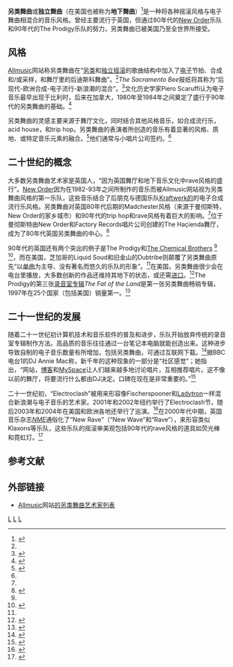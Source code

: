 '''另类舞曲'''或'''独立舞曲'''（在美国也被称为'''地下舞曲'''）<ref name="kot96">{{Cite news |author = [[Greg_Kot|Kot, Greg]]|title=Picking Up The Beat: Underground Dance Music Steps Into The Spotlight With Chicago Summit|work=[[Chicago_Tribune|Chicago Tribune]]|page=1|format=''Tempo''|date=25 July 1996}}</ref>是一种将各种摇滚风格与电子舞曲相混合的音乐风格。曾经主要流行于英国，但通过80年代的[[新秩序_(樂團)|New Order]]乐队和90年代的The Prodigy乐队的努力，另类舞曲已被美国乃至全世界所接受。

==风格==

[[Allmusic|Allmusic]]网站称另类舞曲在“[[另类摇滚|另类]]和[[独立摇滚|独立摇滚]]的歌曲结构中加入了[[電子音樂|电子]]节拍、合成和/或采样，和舞厅里的后迪斯科舞曲”。<ref name="AMG"></ref>''The Sacramento Bee''报纸将其称为“后现代-欧洲合成-电子流行-新浪潮的混合”。<ref name="sb">{{Cite news |title=Hot To Trot: A Guide Attitude Included To Sacramento's Alternative Dance Scene|work=[[The_Sacramento_Bee|The Sacramento Bee]]|page=TK14|date=12 October 1990}}</ref>文化历史学家Piero Scaruffi认为电子音乐最早出现于比利时，后来在加拿大，1980年至1984年之间奠定了盛行于90年代的另类舞曲的基础。<ref>{{cite book |author= [[Piero_Scaruffi|Scaruffi, Piero]] |title= A History of Rock Music: 1951–2000|url= https://archive.org/details/historyrockmusic00scar |publisher= [[iUniverse|iUniverse]]|year= 2003 |isbn= 0-595-29565-7|page=[https://archive.org/details/historyrockmusic00scar/page/210 210]}}</ref>

另类舞曲的灵感主要来源于舞厅文化，同时结合其他风格音乐，如合成流行乐，acid house，和trip hop。另类舞曲的表演者所创造的音乐有着显著的风格、质地、或特定音乐元素的融合。<ref name="AMG">{{cite web|url=http://www.allmusic.com/cg/amg.dll?p=amg&sql=77:2898|title=Alternative Dance: Genre|publisher=[[Allmusic|Allmusic]]|accessdate=27 October 2009|archive-date=2006-04-22|archive-url=https://web.archive.org/web/20060422183728/http://www.allmusic.com/cg/amg.dll?p=amg&sql=77:2898|dead-url=no}}</ref>他们通常与小唱片公司签约。<ref name="ny"></ref>

==二十世纪的概念==

大多数另类舞曲艺术家是英国人，“因为英国舞厅和地下音乐文化中rave风格的盛行”。[[新秩序_(樂團)|New Order]]因为在1982-93年之间所制作的音乐而被Allmusic网站视为另类舞曲风格的第一乐队，这些音乐结合了后朋克与德国乐队[[發電廠樂團|Kraftwerk的]]的电子合成流行乐风格。另类舞曲对英国80年代后期的Madchester风格（来源于曼彻斯特，New Order的家乡城市）和90年代的trip hop和rave风格有着巨大的影响。<ref name="AMG"></ref>位于曼彻斯特由New Order和Factory Records唱片公司创建的The Haçienda舞厅，成为了80年代英国另类舞曲的中心。<ref>{{cite book |author= Shepherd, John |title= Continuum Encyclopedia of Popular Music of the World: Media, Industry and Society|url= https://archive.org/details/continuumencyclo00shep |publisher= [[Continuum_International_Publishing_Group|Continuum International Publishing Group]]|year= 2003 |isbn= 0-8264-6321-5|page=[https://archive.org/details/continuumencyclo00shep/page/423 423]}}</ref>

90年代的英国还有两个突出的例子是The Prodigy和[[化學兄弟|The Chemical Brothers]] <ref name="wp"></ref> <ref>{{cite web|url=http://www.mtv.com/music/artist/chemical_brothers/artist.jhtml#bio|title=The Chemical Brothers: Full Biography|publisher=[[MTV|MTV]]|accessdate=27 October 2009|archiveurl=https://web.archive.org/web/20091027154743/http://www.mtv.com/music/artist/chemical_brothers/artist.jhtml#bio|archivedate=2009年10月27日|deadurl=no}}</ref>，而在美国，芝加哥的Liquid Soud和旧金山的Dubtribe则颠覆了另类舞曲原先“以[[单曲|单曲]]为主导、没有著名而悠久的乐队的形象”。<ref name="kot96"></ref>在美国，另类舞曲很少会在电台里播放，大多数创新的作品还维持其地下的状态，或还需[[進口|进口]]。<ref name="ny">{{cite web |url=http://www.nydailynews.com/archives/entertainment/1995/12/14/1995-12-14_mixed_tapes_a_sticky_matter_.html|title=Mixed Tapes A Sticky Matter Depending On The Spin, Deejays Plying Their Trademarks Are Either Artists Or Pirates|author=Talbot, Mary|work=[[Daily_News_(New_York)|Daily News]]|date=14 December 1995|accessdate=27 October 2009}}</ref>The Prodigy的第三张[[錄音室專輯|录音室专辑]]''The Fat of the Land''是第一张另类舞曲畅销专辑，1997年在25个国家（包括美国）销量第一。<ref name="wp">{{Cite news |author = Harrington, Richard|title=A Spark in Electronica? The Alternative Dance Genre Isn't Saving the Music Industry—Yet|work=[[The_Washington_Post|The Washington Post]]|page=G5|date=24 August 1997}}</ref>

==二十一世纪的发展==

随着二十一世纪初计算机技术和音乐软件的普及和进步，乐队开始放弃传统的录音室专辑制作方法。高品质的音乐往往通过一台笔记本电脑就能创造出来。这种进步导致自制的电子音乐数量有所增加，包括另类舞曲，可通过互联网下载。<ref>{{cite journal| title=Electronically produced music and its economic effects on the performing musician and music industry| author = Colonna, C. M.; Kearns, P. M.; Anderson, J. E.| journal = Journal of Cultural Economics| publisher =CABI}}</ref>据BBC电台1的DJ Annie Mac称，新千年的这种现象的一部分是“社区感觉”；她指出，“网站，[[網誌|博客]]和[[MySpace|MySpace]]让人们越来越多地讨论唱片，互相推荐唱片。这不像以前的舞厅，将要流行什么都由DJ决定。口碑在现在是非常重要的。”<ref>{{cite web|url=http://www.telegraph.co.uk/culture/music/3655127/Mix-and-mash-with-Mac-the-magpie.html|title=Mix and mash with Mac the magpie|work=[[The_Daily_Telegraph|The Daily Telegraph]]|author=Muggs, Joe|date=7 September 2006|accessdate=6 April 2010|archive-date=2020-11-28|archive-url=https://web.archive.org/web/20201128235212/https://www.telegraph.co.uk/culture/music/3655127/Mix-and-mash-with-Mac-the-magpie.html|dead-url=no}}</ref>

二十一世纪初，“Electroclash”被用来形容像Fischerspooner和[[電子淑女|Ladytron]]一样混合新浪潮与电子音乐的艺术家。2001年和2002年纽约举行了Electroclash节，随后2003年和2004年在美国和欧洲各地还举行了巡演。<ref>{{cite web|url=http://www.worldwidewords.org/turnsofphrase/tp-ele4.htm|title=Electroclash|publisher=World Wide Words|author=[[Michael_Quinion|Quinion, Michael]]|accessdate=6 April 2010|archiveurl=https://web.archive.org/web/20100407191028/http://www.worldwidewords.org/turnsofphrase/tp-ele4.htm|archivedate=2010年4月7日|deadurl=no}}</ref>在2000年代中期，英国音乐杂志''[[新音乐快递|NME]]''通俗化了“New Rave”（“New Wave”和“Rave”），来形容类似Klaxons等乐队，这些乐队的摇滚审美观包括90年代的rave风格的道具如荧光棒和霓虹灯。<ref>{{cite web|url=http://www.telegraph.co.uk/culture/music/rockandjazzmusic/3663017/The-Klaxons-the-day-Glo-kings-of-the-new-rave.html|title=The Klaxons, the day-Glo kings of the new rave|work=[[The_Daily_Telegraph|The Daily Telegraph]]|author=Green, Thomas H|date=8 February 2007|accessdate=6 April 2010|archive-date=2012-08-10|archive-url=https://www.webcitation.org/69pCE7zxm?url=http://www.telegraph.co.uk/culture/music/rockandjazzmusic/3663017/The-Klaxons-the-day-Glo-kings-of-the-new-rave.html|dead-url=no}}</ref>

==参考文献==
{{reflist}}

==外部链接 ==
* [[Allmusic|Allmusic]]网站[http://www.allmusic.com/style/alternative-dance-ma0000011883 的另类舞曲艺术家列表] {{Wayback|url=http://www.allmusic.com/style/alternative-dance-ma0000011883 |date=20210214214448 }}

{{alternative rock}}
{{Electronic rock}}

{{DEFAULTSORT:Alternative Dance}}
[[Category:舞曲類型|L]]
[[Category:另類搖滾音樂類型|L]]
[[Category:英國音樂風格|L]]